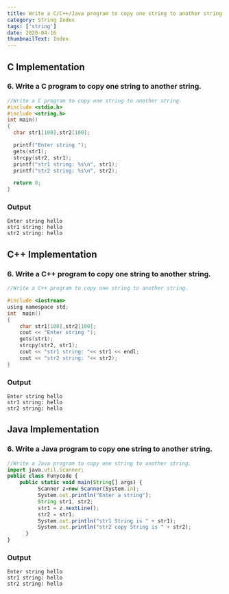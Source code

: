 ```yaml
---
title: Write a C/C++/Java program to copy one string to another string.
category: String Index
tags: ['string']
date: 2020-04-16
thumbnailText: Index
---
```


## C Implementation
### 6. Write a C program to copy one string to another string.
```c
//Write a C program to copy one string to another string.
#include <stdio.h>
#include <string.h>
int main()
{
  char str1[100],str2[100];

  printf("Enter string ");
  gets(str1);
  strcpy(str2, str1);
  printf("str1 string: %s\n", str1);
  printf("str2 string: %s\n", str2);

  return 0;
}
```
### Output
```
Enter string hello
str1 string: hello
str2 string: hello
```
## C++ Implementation
### 6. Write a C++ program to copy one string to another string.
```c
//Write a C++ program to copy one string to another string.

#include <iostream>
using namespace std;
int  main()
{
    char str1[100],str2[100];
    cout << "Enter string ");
    gets(str1);
    strcpy(str2, str1);
    cout << "str1 string: "<< str1 << endl;
    cout << "str2 string: "<< str2);
}
```
### Output
```
Enter string hello
str1 string: hello
str2 string: hello
```

## Java Implementation
### 6. Write a Java program to copy one string to another string.
```js
//Write a Java program to copy one string to another string.
import java.util.Scanner;
public class Funycode {
    public static void main(String[] args) {
          Scanner z=new Scanner(System.in);
          System.out.println("Enter a string");
          String str1, str2;
          str1 = z.nextLine();
          str2 = str1;
          System.out.println("str1 String is " + str1);
          System.out.println("str2 copy String is " + str2);
      }
}
```
### Output
```
Enter string hello
str1 string: hello
str2 string: hello
```
